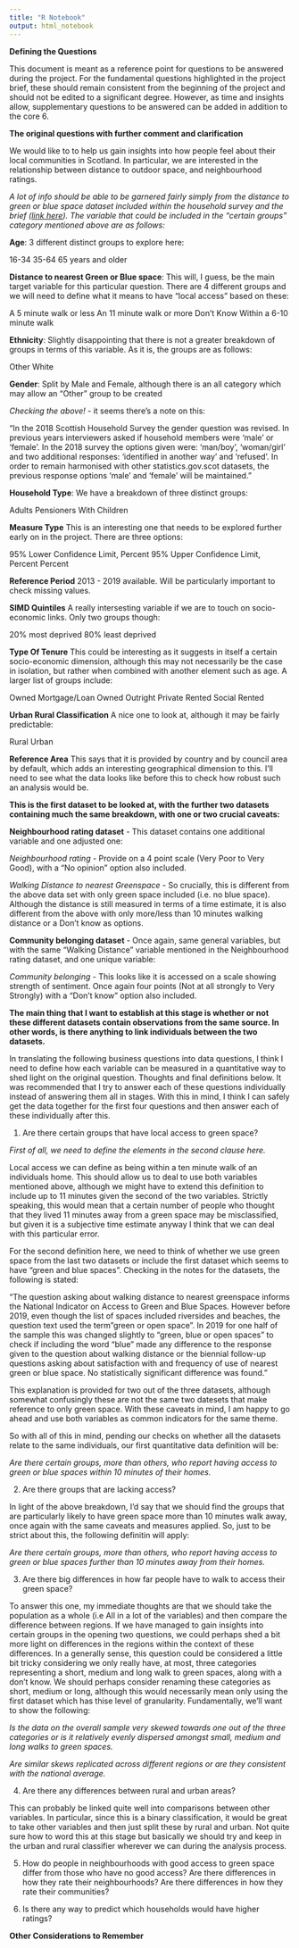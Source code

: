```yaml
---
title: "R Notebook"
output: html_notebook
---
```


**Defining the Questions**

This document is meant as a reference point for questions to be answered during the project. For the fundamental questions highlighted in the project brief, these should remain consistent from the beginning of the project and should not be edited to a significant degree. However, as time and insights allow, supplementary questions to be answered can be added in addition to the core 6.

**The original questions with further comment and clarification**

We would like to to help us gain insights into how people feel about their local communities in Scotland. In particular, we are interested in the relationship between distance to outdoor space, and neighbourhood ratings.

*A lot of info should be able to be garnered fairly simply from the distance to green or blue space dataset included within the household survey and the brief ([link here](https://statistics.gov.scot/resource?uri=http%3A%2F%2Fstatistics.gov.scot%2Fdata%2Fgreen-or-blue-space-shs)). The variable that could be included in the "certain groups" category mentioned above are as follows:*

**Age**: 3 different distinct groups to explore here:

16-34 
35-64
65 years and older

**Distance to nearest Green or Blue space**: This will, I guess, be the main target variable for this particular question. There are 4 different groups and we will need to define what it means to have "local access" based on these:

A 5 minute walk or less 
An 11 minute walk or more 
Don't Know 
Within a 6-10 minute walk 

**Ethnicity**: Slightly disappointing that there is not a greater breakdown of groups in terms of this variable. As it is, the groups are as follows:

Other 
White

**Gender**: Split by Male and Female, although there is an all category which may allow an "Other" group to be created

*Checking the above!* - it seems there's a note on this:

"In the 2018 Scottish Household Survey the gender question was revised. In previous years interviewers asked if household members were 'male' or 'female'. In the 2018 survey the options given were: 'man/boy', 'woman/girl' and two additional responses: ‘identified in another way’ and ‘refused’. In order to remain harmonised with other statistics.gov.scot datasets, the previous response options 'male' and 'female' will be maintained."

**Household Type**: We have a breakdown of three distinct groups:

Adults
Pensioners 
With Children 

**Measure Type** This is an interesting one that needs to be explored further early on in the project. There are three options:

95% Lower Confidence Limit, Percent 
95% Upper Confidence Limit, Percent 
Percent 

**Reference Period** 2013 - 2019 available. Will be particularly important to check missing values. 

**SIMD Quintiles** A really intersesting variable if we are to touch on socio-economic links. Only two groups though:

20% most deprived 
80% least deprived 

**Type Of Tenure** This could be interesting as it suggests in itself a certain socio-economic dimension, although this may not necessarily be the case in isolation, but rather when combined with another element such as age. A larger list of groups include:

Owned Mortgage/Loan 
Owned Outright 
Private Rented 
Social Rented 

**Urban Rural Classification** A nice one to look at, although it may be fairly predictable:

Rural
Urban

**Reference Area** This says that it is provided by country and by council area by default, which adds an interesting geographical dimension to this. I'll need to see what the data looks like before this to check how robust such an analysis would be. 


**This is the first dataset to be looked at, with the further two datasets containing much the same breakdown, with one or two crucial caveats:**

**Neighbourhood rating dataset** - This dataset contains one additional variable and one adjusted one: 

*Neighbourhood rating* - Provide on a 4 point scale (Very Poor to Very Good), with a "No opinion" option also included.

*Walking Distance to nearest Greenspace* - So crucially, this is different from the above data set with only green space included (i.e. no blue space). Although the distance is still measured in terms of a time estimate, it is also different from the above with only more/less than 10 minutes walking distance or a Don't know as options. 


**Community belonging dataset** - Once again, same general variables, but with the same "Walking Distance" variable mentioned in the Neighbourhood rating dataset, and one unique variable:

*Community belonging* - This looks like it is accessed on a scale showing strength of sentiment. Once again four points (Not at all strongly to Very Strongly) with a "Don't know" option also included. 


**The main thing that I want to establish at this stage is whether or not these different datasets contain observations from the same source. In other words, is there anything to link individuals between the two datasets.**

In translating the following business questions into data questions, I think I need to define how each variable can be measured in a quantitative way to shed light on the original question. Thoughts and final definitions below. It was recommended that I try to answer each of these questions individually instead of answering them all in stages. With this in mind, I think I can safely get the data together for the first four questions and then answer each of these individually after this. 


1. Are there certain groups that have local access to green space?

*First of all, we need to define the elements in the second clause here.* 

Local access we can define as being within a ten minute walk of an individuals home. This should allow us to deal to use both variables mentioned above, although we might have to extend this definition to include up to 11 minutes given the second of the two variables. Strictly speaking, this would mean that a certain number of people who thought that they lived 11 minutes away from a green space may be misclassified, but given it is a subjective time estimate anyway I think that we can deal with this particular error. 

For the second definition here, we need to think of whether we use green space from the last two datasets or include the first dataset which seems to have "green and blue spaces". Checking in the notes for the datasets, the following is stated:

"The question asking about walking distance to nearest greenspace informs the National Indicator on Access to Green and Blue Spaces. However before 2019, even though the list of spaces included riversides and beaches, the question text used the term "green or open space". In 2019 for one half of the sample this was changed slightly to "green, blue or open spaces" to check if including the word "blue" made any difference to the response given to the question about walking distance or the biennial follow-up questions asking about satisfaction with and frequency of use of nearest green or blue space. No statistically significant difference was found."

This explanation is provided for two out of the three datasets, although somewhat confusingly these are not the same two datesets that make reference to only green space. With these caveats in mind, I am happy to go ahead and use both variables as common indicators for the same theme. 

So with all of this in mind, pending our checks on whether all the datasets relate to the same individuals, our first quantitative data definition will be:

*Are there certain groups, more than others, who report having access to green or blue spaces within 10 minutes of their homes.*


2. Are there groups that are lacking access?

In light of the above breakdown, I'd say that we should find the groups that are particularly likely to have green space more than 10 minutes walk away, once again with the same caveats and measures applied. So, just to be strict about this, the following definitin will apply:

*Are there certain groups, more than others, who report having access to green or blue spaces further than 10 minutes away from their homes.*


3. Are there big differences in how far people have to walk to access their green space?

To answer this one, my immediate thoughts are that we should take the population as a whole (i.e All in a lot of the variables) and then compare the difference between regions. If we have managed to gain insights into certain groups in the opening two questions, we could perhaps shed a bit more light on differences in the regions within the context of these differences. In a generally sense, this question could be considered a little bit tricky considering we only really have, at most, three categories representing a short, medium and long walk to green spaces, along with a don't know. We should perhaps consider renaming these categories as short, medium or long, although this would necessarily mean only using the first dataset which has thise level of granularity. Fundamentally, we'll want to show the following:

*Is the data on the overall sample very skewed towards one out of the three categories or is it relatively evenly dispersed amongst small, medium and long walks to green spaces.*

*Are similar skews replicated across different regions or are they consistent with the national average.*


4. Are there any differences between rural and urban areas?

This can probably be linked quite well into comparisons between other variables. In particular, since this is a binary classification, it would be great to take other variables and then just split these by rural and urban. Not quite sure how to word this at this stage but basically we should try and keep in the urban and rural classifier wherever we can during the analysis process. 











5. How do people in neighbourhoods with good access to green space differ from those who have no good access? Are there differences in how they rate their neighbourhoods? Are there differences in how they rate their communities?




6. Is there any way to predict which households would have higher ratings?



**Other Considerations to Remember**

